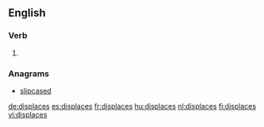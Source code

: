 ==English==

===Verb===
{{head|en|verb form}}

# {{en-third-person singular of|displace}}

===Anagrams===
* [[slipcased#English|slipcased]]

[[de:displaces]]
[[es:displaces]]
[[fr:displaces]]
[[hu:displaces]]
[[nl:displaces]]
[[fi:displaces]]
[[vi:displaces]]